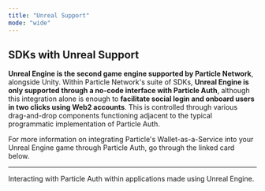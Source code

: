 ```yaml
---
title: "Unreal Support"
mode: "wide"
---
```


## SDKs with Unreal Support

**Unreal Engine is the second game engine supported by Particle Network**, alongside Unity. Within Particle Network's suite of SDKs, **Unreal Engine is only supported through a no-code interface with Particle Auth**, although this integration alone is enough to **facilitate social login and onboard users in two clicks using Web2 accounts**. This is controlled through various drag-and-drop components functioning adjacent to the typical programmatic implementation of Particle Auth. 

For more information on integrating Particle's Wallet-as-a-Service into your Unreal Engine game through Particle Auth, go through the linked card below.

***

<CardGroup cols={1}>
  <Card title="Particle Auth" href="https://developers.particle.network/docs/auth-unreal-engine">
    Interacting with Particle Auth within applications made using Unreal Engine.
  </Card>
</CardGroup>